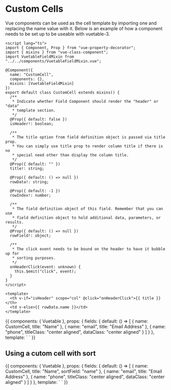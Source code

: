 
<Meta title="custom-cells" component={Vuetable} />

# Custom Cells

Vue components can be used as the cell template by importing one and replacing
the name value with it. Below is an example of how a component needs to be set
up to be useable with vuetable-3.

```vue
<script lang="ts">
import { Component, Prop } from "vue-property-decorator";
import { mixins } from "vue-class-component";
import VuetableFieldMixin from "../../components/VuetableFieldMixin.vue";

@Component({
  name: "CustomCell",
  components: {},
  mixins: [VuetableFieldMixin]
})
export default class CustomCell extends mixins() {
  /**
   * Indicate whether Field Component should render the "header" or "data"
   * template section.
   */
  @Prop({ default: false })
  isHeader!: boolean;

  /**
   * The title option from field definition object is passed via title prop.
   * You can simply use title prop to render column title if there is no
   * special need other than display the column title.
   */
  @Prop({ default: "" })
  title!: string;

  @Prop({ default: () => null })
  rowData!: string;

  @Prop({ default: -1 })
  rowIndex!: number;

  /**
   * The field definition object of this field. Remember that you can use
   * field definition object to hold additional data, parameters, or results.
   */
  @Prop({ default: () => null })
  rowField!: object;

  /**
   * The click event needs to be bound on the header to have it bubble up for
   * sorting purposes.
   */
  onHeaderClick(event: unknown) {
    this.$emit("click", event);
  }
}
</script>

<template>
  <th v-if="isHeader" scope="col" @click="onHeaderClick">{{ title }}</th>
  <td v-else>{{ rowData.name }}</td>
</template>
```

<Preview>
  <Story name="CellComponent">
    {{
      components: { Vuetable },
      props: {
        fields: {
          default: () => [
            {
              name: CustomCell,
              title: "Name"
            },
            {
              name: "email",
              title: "Email Address"
            },
            {
              name: "phone",
              titleClass: "center aligned",
              dataClass: "center aligned"
            }
          ]
        }
      },
      template: `
      <vuetable
        api-url="http://my-json-server.typicode.com/mannyyang/vuetable-3/users"
        pagination-path=""
        data-path=""
        :fields="fields"
      >
      </vuetable>
      `
    }}
  </Story>
</Preview>

## Using a cutom cell with sort

<Preview>
  <Story name="CellComponentWithSort">
    {{
      components: { Vuetable },
      props: {
        fields: {
          default: () => [
            {
              name: CustomCell,
              title: "Name",
              sortField: "name"
            },
            {
              name: "email",
              title: "Email Address"
            },
            {
              name: "phone",
              titleClass: "center aligned",
              dataClass: "center aligned"
            }
          ]
        }
      },
      template: `
      <vuetable
        api-url="http://my-json-server.typicode.com/mannyyang/vuetable-3/users"
        pagination-path=""
        data-path=""
        :fields="fields"
      >
      </vuetable>
      `
    }}
  </Story>
</Preview>
